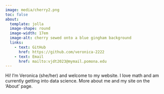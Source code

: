 ```yaml
---
image: media/cherry2.png
toc: false
about: 
  template: jolla
  image-shape: round
  image-width: 17em
  image-alt: cherry sewed onto a blue gingham background
  links:
    - text: GitHub
      href: https://github.com/veronica-2222
    - text: Email
      href: mailto:vjdt2023@mymail.pomona.edu
---
```


Hi! I'm Veronica (she/her) and welcome to my website. I love math and am currently getting into data science. More about me and my site on the 'About' page.


